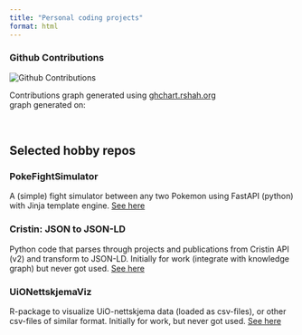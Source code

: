```yaml
---
title: "Personal coding projects"
format: html
---
```


<div>
  <h3>Github Contributions</h3>
  <img src="https://ghchart.rshah.org/LAMaglan" alt="Github Contributions" />
</div>

<footer>
  Contributions graph generated using <a href="https://ghchart.rshah.org/">ghchart.rshah.org</a>
  <br>
  graph generated on: <span id="timestamp"></span>
</footer>

<script>
  const now = new Date();
  const timestamp = document.getElementById('timestamp');
  const year = now.getFullYear();
  const month = String(now.getMonth() + 1).padStart(2, '0');
  const day = String(now.getDate()).padStart(2, '0');
  timestamp.textContent = `${year}-${month}-${day}`;
</script>

<br>

## Selected hobby repos

### PokeFightSimulator

A (simple) fight simulator between any two Pokemon using FastAPI (python) with Jinja template engine.
[See here](https://github.com/LAMaglan/PokeFightSimulator)

### Cristin: JSON to JSON-LD

Python code that parses through projects and publications from Cristin API (v2) and transform to JSON-LD.
Initially for work (integrate with knowledge graph) but never got used. [See here](https://github.com/LAMaglan/Cristin_JSON_to_JSON-LD)

### UiONettskjemaViz

R-package to visualize UiO-nettskjema data (loaded as csv-files), or other csv-files of similar format.
Initially for work, but never got used. [See here](https://github.com/LAMaglan/UiONettskjemaViz)
